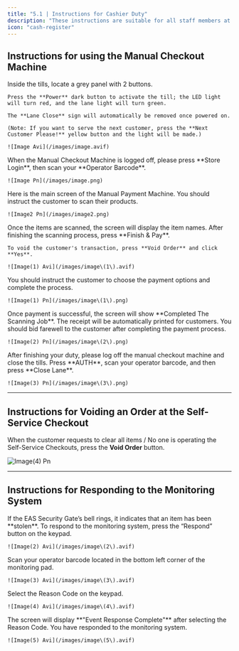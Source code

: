 ```yaml
---
title: "5.1 | Instructions for Cashier Duty"
description: "These instructions are suitable for all staff members at any rank."
icon: "cash-register"
---
```


## Instructions for using the Manual Checkout Machine

<Steps>
  <Step title="Open/Close the tills">
    Inside the tills, locate a grey panel with 2 buttons.

    Press the **Power** dark button to activate the till; the LED light will turn red, and the lane light will turn green.

    The **Lane Close** sign will automatically be removed once powered on.

    (Note: If you want to serve the next customer, press the **Next Customer Please!** yellow button and the light will be made.)

    ![Image Avi](/images/image.avif)
  </Step>
  <Step title="Login">
    When the Manual Checkout Machine is logged off, please press **Store Login**, then scan your **Operator Barcode**.

    ![Image Pn](/images/image.png)
  </Step>
  <Step title="Start the Scanning Job">
    Here is the main screen of the Manual Payment Machine. You should instruct the customer to scan their products.

    ![Image2 Pn](/images/image2.png)
  </Step>
  <Step title="Payment">
    Once the items are scanned, the screen will display the item names. After finishing the scanning process, press **Finish & Pay**.

    To void the customer's transaction, press **Void Order** and click **Yes**.

    ![Image(1) Avi](/images/image\(1\).avif)
  </Step>
  <Step title="Payment Option">
    You should instruct the customer to choose the payment options and complete the process.

    ![Image(1) Pn](/images/image\(1\).png)
  </Step>
  <Step title="Completion">
    Once payment is successful, the screen will show **Completed The Scanning Job**. The receipt will be automatically printed for customers. You should bid farewell to the customer after completing the payment process.

    ![Image(2) Pn](/images/image\(2\).png)
  </Step>
  <Step title="Logoff">
    After finishing your duty, please log off the manual checkout machine and close the tills. Press **AUTH**, scan your operator barcode, and then press **Close Lane**.

    ![Image(3) Pn](/images/image\(3\).png)
  </Step>
</Steps>

---

## Instructions for Voiding an Order at the Self-Service Checkout

When the customer requests to clear all items / No one is operating the Self-Service Checkouts, press the **Void Order** button.

![Image(4) Pn](/images/image\(4\).png)

---

## Instructions for Responding to the Monitoring System

<Steps>
  <Step title="Response">
    If the EAS Security Gate’s bell rings, it indicates that an item has been **stolen**. To respond to the monitoring system, press the “Respond” button on the keypad.

    ![Image(2) Avi](/images/image\(2\).avif)
  </Step>
  <Step title="Login">
    Scan your operator barcode located in the bottom left corner of the monitoring pad.

    ![Image(3) Avi](/images/image\(3\).avif)
  </Step>
  <Step title="Select Reason">
    Select the Reason Code on the keypad.

    ![Image(4) Avi](/images/image\(4\).avif)
  </Step>
  <Step title="Completion">
    The screen will display **"Event Response Complete"** after selecting the Reason Code. You have responded to the monitoring system.

    ![Image(5) Avi](/images/image\(5\).avif)
  </Step>
</Steps>
